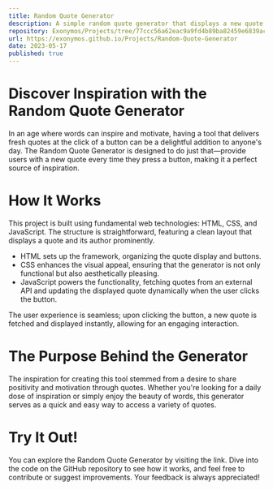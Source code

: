 ```yaml
---
title: Random Quote Generator
description: A simple random quote generator that displays a new quote each time the user clicks a button.
repository: Exonymos/Projects/tree/77ccc56a62eac9a9fd4b89ba82459e6839acd4d3/Random-Quote-Generator
url: https://exonymos.github.io/Projects/Random-Quote-Generator
date: 2023-05-17
published: true
---
```



# Discover Inspiration with the Random Quote Generator
In an age where words can inspire and motivate, having a tool that delivers fresh quotes at the click of a button can be a delightful addition to anyone's day. The Random Quote Generator is designed to do just that—provide users with a new quote every time they press a button, making it a perfect source of inspiration.

# How It Works
This project is built using fundamental web technologies: HTML, CSS, and JavaScript. The structure is straightforward, featuring a clean layout that displays a quote and its author prominently.
- HTML sets up the framework, organizing the quote display and buttons.
- CSS enhances the visual appeal, ensuring that the generator is not only functional but also aesthetically pleasing.
- JavaScript powers the functionality, fetching quotes from an external API and updating the displayed quote dynamically when the user clicks the button.

The user experience is seamless; upon clicking the button, a new quote is fetched and displayed instantly, allowing for an engaging interaction.

# The Purpose Behind the Generator
The inspiration for creating this tool stemmed from a desire to share positivity and motivation through quotes. Whether you're looking for a daily dose of inspiration or simply enjoy the beauty of words, this generator serves as a quick and easy way to access a variety of quotes.

# Try It Out!
You can explore the Random Quote Generator by visiting the link. Dive into the code on the GitHub repository to see how it works, and feel free to contribute or suggest improvements. Your feedback is always appreciated!

